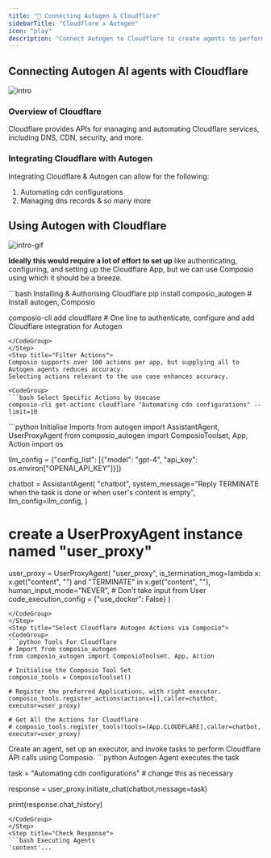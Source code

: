 ```yaml
---
title: "🚀 Connecting Autogen & Cloudflare"
sidebarTitle: "Cloudflare x Autogen"
icon: "play"
description: "Connect Autogen to Cloudflare to create agents to perform tasks using natural language"
---
```


## Connecting Autogen AI agents with Cloudflare
![intro](/media/intro.jpg)

### Overview of Cloudflare

Cloudflare provides APIs for managing and automating Cloudflare services, including DNS, CDN, security, and more.

### Integrating Cloudflare with Autogen

Integrating Cloudflare & Autogen can allow for the following:

1. Automating cdn configurations
2. Managing dns records
& so many more

## Using Autogen with Cloudflare
![intro-gif](/media/intro.gif)
<Steps>
<Step title="Setting Up the Environment">

**Ideally this would require a lot of effort to set up** like authenticating, configuring, and setting up the Cloudflare App, but we can use Composio using which it should be a breeze.

<CodeGroup>
```bash Installing & Authorising Cloudflare
pip install composio_autogen # Install autogen, Composio 

composio-cli add cloudflare # One line to authenticate, configure and add Cloudflare integration for Autogen
```
</CodeGroup>
</Step>
<Step title="Filter Actions">
Composio supports over 100 actions per app, but supplying all to Autogen agents reduces accuracy.
Selecting actions relevant to the use case enhances accuracy.

<CodeGroup>
```bash Select Specific Actions by Usecase
composio-cli get-actions cloudflare "Automating cdn configurations" --limit=10
```
</CodeGroup>

</Step>
<Step title="Import Base Packages">

<CodeGroup>
```python Initialise Imports
from autogen import AssistantAgent, UserProxyAgent
from composio_autogen import ComposioToolset, App, Action
import os

llm_config = {"config_list": [{"model": "gpt-4", "api_key": os.environ["OPENAI_API_KEY"]}]}

chatbot = AssistantAgent(
    "chatbot",
    system_message="Reply TERMINATE when the task is done or when user's content is empty",
    llm_config=llm_config,
)

# create a UserProxyAgent instance named "user_proxy"
user_proxy = UserProxyAgent(
    "user_proxy",
    is_termination_msg=lambda x: x.get("content", "") and "TERMINATE" in x.get("content", ""),
    human_input_mode="NEVER", # Don't take input from User
    code_execution_config = {"use_docker": False}
)
```
</CodeGroup>
</Step>
<Step title="Select Cloudflare Autogen Actions via Composio">
<CodeGroup>
```python Tools For Cloudflare
# Import from composio_autogen
from composio_autogen import ComposioToolset, App, Action

# Initialise the Composio Tool Set
composio_tools = ComposioToolset()

# Register the preferred Applications, with right executor. 
composio_tools.register_actions(actions=[],caller=chatbot, executor=user_proxy)

# Get All the Actions for Cloudflare
# composio_tools.register_tools(tools=[App.CLOUDFLARE],caller=chatbot, executor=user_proxy) 
```
</CodeGroup>
</Step>
<Step title="Execute the Agent">
Create an agent, set up an executor, and invoke tasks to perform Cloudflare API calls using Composio. 
<CodeGroup>
```python Autogen Agent executes the task

task = "Automating cdn configurations" # change this as necessary

response = user_proxy.initiate_chat(chatbot,message=task)

print(response.chat_history)
```
</CodeGroup>
</Step>
<Step title="Check Response">
```bash Executing Agents
'content'...
```
</Step>
</Steps>
